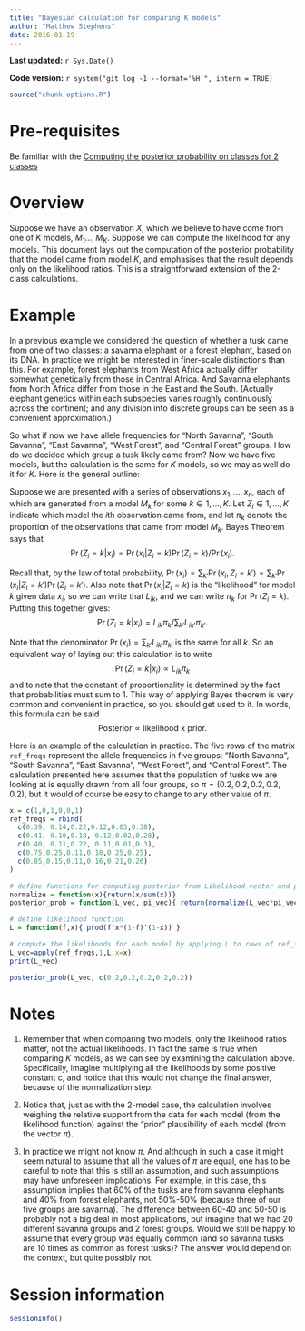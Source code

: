 ```yaml
---
title: "Bayesian calculation for comparing K models"
author: "Matthew Stephens"
date: 2016-01-19
---
```


**Last updated:** `r Sys.Date()`

**Code version:** `r system("git log -1 --format='%H'", intern = TRUE)`

```r
source("chunk-options.R")
```

# Pre-requisites

Be familiar with the [Computing the posterior probability on classes for 2 classes](LR_and_BF.html)

# Overview

Suppose we have an observation $X$, which we believe to have come from one of $K$ models, $M_1 \dots, M_K$. Suppose we can compute the likelihood for any models. This document lays out the computation of the posterior probability that the model came from model $K$, and emphasises that the result depends only on the likelihood ratios.  This is a straightforward extension of the 2-class calculations. 

# Example

In a previous example we considered the question of whether a tusk came from one of two classes: a savanna elephant or a forest elephant, based on its DNA. In practice we might be interested in finer-scale distinctions than this. For example, forest elephants from West Africa actually differ somewhat genetically from those in Central Africa. And Savanna elephants from North Africa differ from those in the East and the South. (Actually elephant genetics within each subspecies varies roughly continuously across the continent; and any division into discrete groups can be seen as a convenient approximation.)

So what if now we have allele frequencies for "North Savanna", "South Savanna", "East Savanna", "West Forest", and "Central Forest" groups. How do we decided which group a tusk likely came from?
Now we have five models, but the calculation is the same for $K$ models, so we may as well do it for $K$. Here is the general outline:

Suppose we are presented with a series of observations $x_1,\dots,x_n$, each of which are generated from a model $M_k$ for some $k \in {1,\dots,K}$. Let $Z_i\in {1,\dots,K}$ indicate which model the $i$th observation came from, and let $\pi_k$ denote the proportion of the observations that came from model $M_k$. Bayes Theorem says that
$$\Pr(Z_i = k | x_i) = \Pr(x_i | Z_i = k) \Pr(Z_i=k)/ \Pr(x_i).$$

Recall that, by the law of total probability, $\Pr(x_i) = \sum_{k'} \Pr(x_i, Z_i=k') = \sum_{k'} \Pr(x_i | Z_i=k')\Pr(Z_i=k')$. Also note that $\Pr(x_i | Z_i=k)$ is the "likelihood" for model $k$ given data $x_i$, so we can write that $L_{ik}$, and we can write $\pi_k$ for $\Pr(Z_i=k)$.
Putting this together gives:
$$\Pr(Z_i = k | x_i) = L_{ik} \pi_k / \sum_{k'} L_{ik'} \pi_{k'}.$$

Note that the denominator $\Pr(x_i)=\sum_{k'} L_{ik'} \pi_{k'}$ is the same for all $k$. So an equivalent way of laying out this calculation is to write
$$\Pr(Z_i = k | x_i) \propto L_{ik} \pi_k$$
and to note that the constant of proportionality is determined by the fact that
probabilities must sum to 1. This way of applying Bayes theorem is very common and convenient in practice, so you should get used to it. In words, this formula can be said
$$\text{Posterior} \propto \text{likelihood x prior}.$$

Here is an example of the calculation in practice. The five rows of the matrix ``ref_freqs`` represent the allele frequencies in five groups: "North Savanna", "South Savanna", "East Savanna", "West Forest", and "Central Forest". The calculation presented here assumes that the population of tusks we are looking at is equally drawn from all four groups, so $\pi=(0.2,0.2,0.2,0.2,0.2)$, but it would of course be easy to change to any other value of $\pi$.
```r
x = c(1,0,1,0,0,1)
ref_freqs = rbind(
  c(0.39, 0.14,0.22,0.12,0.03,0.38),
  c(0.41, 0.10,0.18, 0.12,0.02,0.28),
  c(0.40, 0.11,0.22, 0.11,0.01,0.3),
  c(0.75,0.25,0.11,0.18,0.25,0.25),
  c(0.85,0.15,0.11,0.16,0.21,0.26)
)

# define functions for computing posterior from Likelihood vector and pi vector
normalize = function(x){return(x/sum(x))}
posterior_prob = function(L_vec, pi_vec){ return(normalize(L_vec*pi_vec)) }

# define likelihood function
L = function(f,x){ prod(f^x*(1-f)^(1-x)) }

# compute the likelihoods for each model by applying L to rows of ref_freqs
L_vec=apply(ref_freqs,1,L,x=x)
print(L_vec)

posterior_prob(L_vec, c(0.2,0.2,0.2,0.2,0.2))
```

# Notes

1. Remember that when comparing two models, only the likelihood ratios matter, not the actual likelihoods. In fact the same is true when comparing $K$ models, as we can see by examining the calculation above. Specifically, imagine multiplying all the likelihoods by some positive constant c, and notice that this would not change the final answer, because of the normalization step. 

2. Notice that, just as with the 2-model case, the calculation involves weighing the relative support from the data for each model (from the likelihood function) against the "prior" plausibility of each model (from the vector $\pi$).

3. In practice we might not know $\pi$. And although in such a case it might seem natural to assume that all the values of $\pi$ are equal, one has to be careful to note that this is still an assumption, and such assumptions may have unforeseen implications. For example, in this case, this assumption implies that 60% of the tusks are from savanna elephants and 40% from forest elephants, not 50%-50% (because three of our five groups are savanna). The difference between 60-40 and 50-50 is probably not a big deal in most applications, but imagine that we had 20 different savanna groups and 2 forest groups. Would we still be happy to assume that every group was equally common (and so savanna tusks are 10 times as common as forest tusks)? The answer would depend on the context, but quite possibly not.




# Session information

```r
sessionInfo()
```
